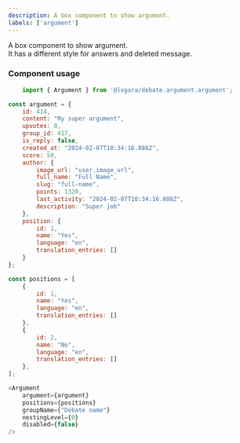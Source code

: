 ```yaml
---
description: A box component to show argument.
labels: ['argument']
---
```


A box component to show argument.  
It has a different style for answers and deleted message.

### Component usage
```js
    import { Argument } from '@logora/debate.argument.argument';
```
```js
const argument = {
    id: 414,
    content: "My super argument",
    upvotes: 0,
    group_id: 417,
    is_reply: false,
    created_at: "2024-02-07T10:34:16.888Z",
    score: 50,
    author: {
        image_url: "user.image_url",
        full_name: "Full Name",
        slug: "full-name",
        points: 1320,
        last_activity: "2024-02-07T10:34:16.888Z",
        description: "Super job"
    },
    position: {
        id: 1,
        name: "Yes",
        language: "en",
        translation_entries: []
    }
};

const positions = [
    {
        id: 1,
        name: "Yes",
        language: "en",
        translation_entries: []
    },
    {
        id: 2,
        name: "No",
        language: "en",
        translation_entries: []
    },
];

<Argument
    argument={argument}
    positions={positions}
    groupName={"Debate name"}
    nestingLevel={0}
    disabled={false}
/>
```